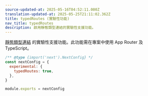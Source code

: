 ```yaml
---
source-updated-at: 2025-05-16T04:52:11.000Z
translation-updated-at: 2025-05-25T21:11:02.362Z
title: typedRoutes (實驗性功能)
nav_title: typedRoutes
description: 啟用靜態類型連結的實驗性支援功能。
---
```


[靜態類型連結](/docs/app/building-your-application/configuring/typescript#statically-typed-links) 的實驗性支援功能。此功能需在專案中使用 App Router 及 TypeScript。

```js filename="next.config.js"
/** @type {import('next').NextConfig} */
const nextConfig = {
  experimental: {
    typedRoutes: true,
  },
}

module.exports = nextConfig
```